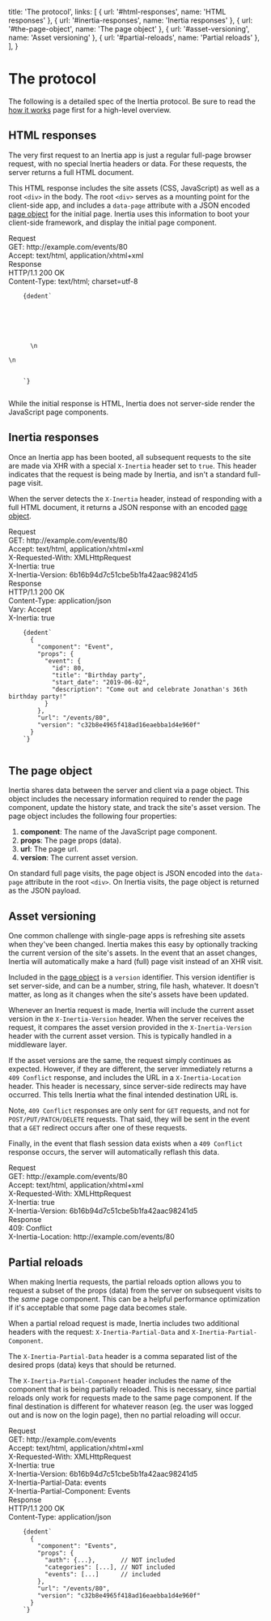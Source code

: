 
  title: 'The protocol',
  links: [
    { url: '#html-responses', name: 'HTML responses' },
    { url: '#inertia-responses', name: 'Inertia responses' },
    { url: '#the-page-object', name: 'The page object' },
    { url: '#asset-versioning', name: 'Asset versioning' },
    { url: '#partial-reloads', name: 'Partial reloads' },
  ],
}

# The protocol

The following is a detailed spec of the Inertia protocol. Be sure to read the [how it works](/how-it-works) page first for a high-level overview.

## HTML responses

The very first request to an Inertia app is just a regular full-page browser request, with no special Inertia headers or data. For these requests, the server returns a full HTML document.

This HTML response includes the site assets (CSS, JavaScript) as well as a root `<div>` in the body. The root `<div>` serves as a mounting point for the client-side app, and includes a `data-page` attribute with a JSON encoded [page object](#the-page-object) for the initial page. Inertia uses this information to boot your client-side framework, and display the initial page component.

<div className="rounded overflow-hidden" style={{ background: '#202e59' }}>
  <div className="pt-6 px-6 text-white font-mono text-sm">
    <div className="text-gray-600 font-bold text-xs uppercase">Request</div>
    <div className="mt-1">
      <span className="text-blue-400">GET:</span> http://example.com/events/80
    </div>
    <div>
      <span className="text-blue-400">Accept:</span> text/html, application/xhtml+xml
    </div>
    <div className="mt-8 text-gray-600 font-bold text-xs uppercase">Response</div>
    <div className="mt-1">HTTP/1.1 200 OK</div>
    <div>
      <span className="text-blue-400">Content-Type:</span> text/html; charset=utf-8
    </div>
  </div>
  <Code className="p-6 leading-normal" language="html">
    {dedent`
      <html>
      <head>
          <title>My app</title>
          <link href="/css/app.css" rel="stylesheet">
          <script src="/js/app.js" defer></script>
      </head>
      <body>\n
      <div id="app" data-page='{"component":"Event","props":{"event":{"id":80,"title":"Birthday party","start_date":"2019-06-02","description":"Come out and celebrate Jonathan&apos;s 36th birthday party!"}},"url":"/events/80","version":"c32b8e4965f418ad16eaebba1d4e960f"}'></div>\n
      </body>
      </html>
    `}
  </Code>
</div>

<Notice>While the initial response is HTML, Inertia does not server-side render the JavaScript page components.</Notice>

## Inertia responses

Once an Inertia app has been booted, all subsequent requests to the site are made via XHR with a special `X-Inertia` header set to `true`. This header indicates that the request is being made by Inertia, and isn't a standard full-page visit.

When the server detects the `X-Inertia` header, instead of responding with a full HTML document, it returns a JSON response with an encoded [page object](#the-page-object).

<div className="rounded overflow-hidden" style={{ background: '#202e59' }}>
  <div className="pt-6 px-6 text-white font-mono text-sm">
    <div className="text-gray-600 font-bold text-xs uppercase">Request</div>
    <div className="mt-1">
      <span className="text-blue-400">GET:</span> http://example.com/events/80
    </div>
    <div>
      <span className="text-blue-400">Accept:</span> text/html, application/xhtml+xml
    </div>
    <div>
      <span className="text-blue-400">X-Requested-With:</span> XMLHttpRequest
    </div>
    <div>
      <span className="text-blue-400">X-Inertia:</span> true
    </div>
    <div>
      <span className="text-blue-400">X-Inertia-Version:</span> 6b16b94d7c51cbe5b1fa42aac98241d5
    </div>
    <div className="mt-8 text-gray-600 font-bold text-xs uppercase">Response</div>
    <div className="mt-1">HTTP/1.1 200 OK</div>
    <div>
      <span className="text-blue-400">Content-Type:</span> application/json
    </div>
    <div>
      <span className="text-blue-400">Vary:</span> Accept
    </div>
    <div>
      <span className="text-blue-400">X-Inertia:</span> true
    </div>
  </div>
  <Code className="p-6 leading-normal" language="json">
    {dedent`
      {
        "component": "Event",
        "props": {
          "event": {
            "id": 80,
            "title": "Birthday party",
            "start_date": "2019-06-02",
            "description": "Come out and celebrate Jonathan's 36th birthday party!"
          }
        },
        "url": "/events/80",
        "version": "c32b8e4965f418ad16eaebba1d4e960f"
      }
    `}
  </Code>
</div>

## The page object

Inertia shares data between the server and client via a page object. This object includes the necessary information required to render the page component, update the history state, and track the site's asset version. The page object includes the following four properties:

1. **component**: The name of the JavaScript page component.
2. **props**: The page props (data).
3. **url**: The page url.
4. **version**: The current asset version.

On standard full page visits, the page object is JSON encoded into the `data-page` attribute in the root `<div>`. On Inertia visits, the page object is returned as the JSON payload.

## Asset versioning

One common challenge with single-page apps is refreshing site assets when they've been changed. Inertia makes this easy by optionally tracking the current version of the site's assets. In the event that an asset changes, Inertia will automatically make a hard (full) page visit instead of an XHR visit.

Included in the [page object](#the-page-object) is a `version` identifier. This version identifier is set server-side, and can be a number, string, file hash, whatever. It doesn't matter, as long as it changes when the site's assets have been updated.

Whenever an Inertia request is made, Inertia will include the current asset version in the `X-Inertia-Version` header. When the server receives the request, it compares the asset version provided in the `X-Inertia-Version` header with the current asset version. This is typically handled in a middleware layer.

If the asset versions are the same, the request simply continues as expected. However, if they are different, the server immediately returns a `409 Conflict` response, and includes the URL in a `X-Inertia-Location` header. This header is necessary, since server-side redirects may have occurred. This tells Inertia what the final intended destination URL is.

Note, `409 Conflict` responses are only sent for `GET` requests, and not for `POST/PUT/PATCH/DELETE` requests. That said, they will be sent in the event that a `GET` redirect occurs after one of these requests.

Finally, in the event that flash session data exists when a `409 Conflict` response occurs, the server will automatically reflash this data.

<div className="rounded overflow-hidden" style={{ background: '#202e59' }}>
  <div className="p-6 text-white font-mono text-sm">
    <div className="text-gray-600 font-bold text-xs uppercase">Request</div>
    <div className="mt-1">
      <span className="text-blue-400">GET:</span> http://example.com/events/80
    </div>
    <div>
      <span className="text-blue-400">Accept:</span> text/html, application/xhtml+xml
    </div>
    <div>
      <span className="text-blue-400">X-Requested-With:</span> XMLHttpRequest
    </div>
    <div>
      <span className="text-blue-400">X-Inertia:</span> true
    </div>
    <div>
      <span className="text-blue-400">X-Inertia-Version:</span> 6b16b94d7c51cbe5b1fa42aac98241d5
    </div>
    <div className="mt-8 text-gray-600 font-bold text-xs uppercase">Response</div>
    <div className="mt-1">409: Conflict</div>
    <div>
      <span className="text-blue-400">X-Inertia-Location:</span> http://example.com/events/80
    </div>
  </div>
</div>

## Partial reloads

When making Inertia requests, the partial reloads option allows you to request a subset of the props (data) from the server on subsequent visits to the _same_ page component. This can be a helpful performance optimization if it's acceptable that some page data becomes stale.

When a partial reload request is made, Inertia includes two additional headers with the request: `X-Inertia-Partial-Data` and `X-Inertia-Partial-Component`.

The `X-Inertia-Partial-Data` header is a comma separated list of the desired props (data) keys that should be returned.

The `X-Inertia-Partial-Component` header includes the name of the component that is being partially reloaded. This is necessary, since partial reloads only work for requests made to the same page component. If the final destination is different for whatever reason (eg. the user was logged out and is now on the login page), then no partial reloading will occur.

<div className="rounded overflow-hidden" style={{ background: '#202e59' }}>
  <div className="pt-6 px-6 text-white font-mono text-sm">
    <div className="text-gray-600 font-bold text-xs uppercase">Request</div>
    <div className="mt-1">
      <span className="text-blue-400">GET:</span> http://example.com/events
    </div>
    <div>
      <span className="text-blue-400">Accept:</span> text/html, application/xhtml+xml
    </div>
    <div>
      <span className="text-blue-400">X-Requested-With:</span> XMLHttpRequest
    </div>
    <div>
      <span className="text-blue-400">X-Inertia:</span> true
    </div>
    <div>
      <span className="text-blue-400">X-Inertia-Version:</span> 6b16b94d7c51cbe5b1fa42aac98241d5
    </div>
    <div>
      <span className="text-blue-400">X-Inertia-Partial-Data:</span> events
    </div>
    <div>
      <span className="text-blue-400">X-Inertia-Partial-Component:</span> Events
    </div>
    <div className="mt-8 text-gray-600 font-bold text-xs uppercase">Response</div>
    <div className="mt-1">HTTP/1.1 200 OK</div>
    <div>
      <span className="text-blue-400">Content-Type:</span> application/json
    </div>
  </div>
  <Code className="p-6 leading-normal" language="json">
    {dedent`
      {
        "component": "Events",
        "props": {
          "auth": {...},       // NOT included
          "categories": [...], // NOT included
          "events": [...]      // included
        },
        "url": "/events/80",
        "version": "c32b8e4965f418ad16eaebba1d4e960f"
      }
    `}
  </Code>
</div>
